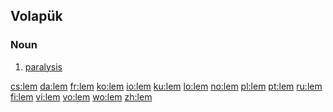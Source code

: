 {{also|LEM}}

==Volapük==

===Noun===
{{infl|vo|noun}}
 
# [[paralysis]]

[[cs:lem]]
[[da:lem]]
[[fr:lem]]
[[ko:lem]]
[[io:lem]]
[[ku:lem]]
[[lo:lem]]
[[no:lem]]
[[pl:lem]]
[[pt:lem]]
[[ru:lem]]
[[fi:lem]]
[[vi:lem]]
[[vo:lem]]
[[wo:lem]]
[[zh:lem]]